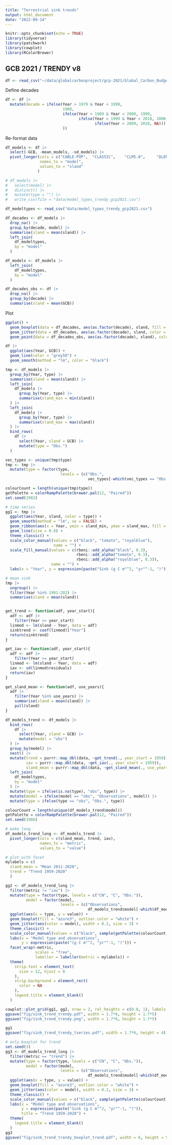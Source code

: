 ```yaml
---
title: "Terrestrial sink trends"
output: html_document
date: "2022-09-14"
---
```


```r
knitr::opts_chunk$set(echo = TRUE)
library(tidyverse)
library(patchwork)
library(cowplot)
library(RColorBrewer)
```

## GCB 2021 / TRENDY v8

```r
df <- read_csv("~/data/globalcarbonproject/gcp-2021/Global_Carbon_Budget_2021v1.0_tab_terr_sink.csv")
```

Define decades
```r
df <- df |> 
  mutate(decade = ifelse(Year > 1979 & Year < 1990, 
                         1980,
                         ifelse(Year > 1989 & Year < 2000, 1990,
                                ifelse(Year > 1999 & Year < 2010, 2000,
                                       ifelse(Year > 2009, 2010, NA)))
                         ))
```

Re-format data
```r
df_models <- df |> 
  select(-GCB, -mean_models, -sd_models) |> 
  pivot_longer(cols = c("CABLE-POP",  "CLASSIC",    "CLM5.0",     "DLEM",       "IBIS",       "ISAM",       "ISBA-CTRIP", "JSBACH",     "JULES-ES", "LPJ-GUESS",  "LPJ",        "LPX-Bern",   "OCNv2",      "ORCHIDEE-v3","SDGVM",      "VISIT",      "YIBs"),
               names_to = "model",
               values_to = "sland"
              )

# df_models |> 
#   select(model) |> 
#   distinct() |> 
#   mutate(type = "") |> 
#   write_csv(file = "data/model_types_trendy_gcp2021.csv")

df_modeltypes <- read_csv("data/model_types_trendy_gcp2021.csv")

df_decades <- df_models |> 
  drop_na() |> 
  group_by(decade, model) |> 
  summarise(sland = mean(sland)) |> 
  left_join(
    df_modeltypes,
    by = "model"
  )

df_models <- df_models |> 
  left_join(
    df_modeltypes,
    by = "model"
  )

df_decades_obs <- df |> 
  drop_na() |> 
  group_by(decade) |> 
  summarise(sland = mean(GCB))
```

Plot
```r
ggplot() +
  geom_boxplot(data = df_decades, aes(as.factor(decade), sland, fill = type)) +
  geom_jitter(data = df_decades, aes(as.factor(decade), sland, color = type), width = 0.1) +
  geom_point(data = df_decades_obs, aes(as.factor(decade), sland), color = "black", size = 5)
```

```r
df |> 
  ggplot(aes(Year, GCB)) + 
  geom_line(color = "grey50") +
  geom_smooth(method = "lm", color = "black")

tmp <- df_models |> 
  group_by(Year, type) |> 
  summarise(sland = mean(sland)) |> 
  left_join(
    df_models |> 
      group_by(Year, type) |> 
      summarise(sland_min = min(sland)) 
  ) |> 
  left_join(
    df_models |> 
      group_by(Year, type) |> 
      summarise(sland_max = max(sland)) 
  ) |> 
  bind_rows(
    df |> 
      select(Year, sland = GCB) |> 
      mutate(type = "Obs.")
  )

vec_types <- unique(tmp$type)
tmp <- tmp |> 
  mutate(type = factor(type, 
                        levels = (c("Obs.", 
                                    vec_types[-which(vec_types == "Obs.")]))))

colourCount = length(unique(tmp$type))
getPalette = colorRampPalette(brewer.pal(12, "Paired"))
set.seed(1982)

# time series
gg1 <- tmp |> 
  ggplot(aes(Year, sland, color = type)) +
  geom_smooth(method = "lm", se = FALSE) +
  geom_ribbon(aes(x = Year, ymin = sland_min, ymax = sland_max, fill = type), color = NA) +
  geom_line(size = 0.8) +
  theme_classic() +
  scale_color_manual(values = c("black", "tomato", "royalblue"), 
                     name = "") +
  scale_fill_manual(values = c(rbeni::add_alpha("black", 0.3), 
                               rbeni::add_alpha("tomato", 0.3), 
                               rbeni::add_alpha("royalblue", 0.3)),
                    name = "") +
  labs(x = "Year", y = expression(paste("Sink (g C m"^2, "yr"^-1, ")")))

# mean sink
tmp |> 
  ungroup() |> 
  filter(Year %in% 1991:202) |> 
  summarise(sland = mean(sland))


get_trend <- function(adf, year_start){
  adf <- adf |> 
    filter(Year >= year_start)
  linmod <- lm(sland ~ Year, data = adf)
  sinktrend <- coef(linmod)["Year"]
  return(sinktrend)
}

get_iav <- function(adf, year_start){
  adf <- adf |> 
    filter(Year >= year_start)
  linmod <- lm(sland ~ Year, data = adf)
  iav <- sd(linmod$residuals)
  return(iav)
}

get_sland_mean <- function(adf, use_years){
  adf |> 
    filter(Year %in% use_years) |> 
    summarise(sland = mean(sland)) |> 
    pull(sland)
}

df_models_trend <- df_models |> 
  bind_rows(
    df |> 
      select(Year, sland = GCB) |> 
      mutate(model = "obs")
  ) |> 
  group_by(model) |> 
  nest() |> 
  mutate(trend = purrr::map_dbl(data, ~get_trend(., year_start = 1959)),
         iav = purrr::map_dbl(data, ~get_iav(., year_start = 1959)),
         sland_mean = purrr::map_dbl(data, ~get_sland_mean(., use_years = 2011:2020))) |> 
  left_join(
    df_modeltypes,
    by = "model"
  ) |> 
  mutate(type = ifelse(is.na(type), "obs", type)) |> 
  mutate(model = ifelse(model == "obs", "Observations", model)) |> 
  mutate(type = ifelse(type == "obs", "Obs.", type))

colourCount = length(unique(df_models_trend$model))
getPalette = colorRampPalette(brewer.pal(12, "Paired"))
set.seed(1986)

# make long
df_models_trend_long <- df_models_trend |> 
  pivot_longer(cols = c(sland_mean, trend, iav),
               names_to = "metric", 
               values_to = "value")

# plot with facet
mylabels = c(
  sland_mean = "Mean 2011-2020",
  trend = "Trend 1959-2020"
  )

gg2 <- df_models_trend_long |> 
  filter(metric != "iav") |> 
  mutate(type = factor(type, levels = c("CN", "C", "Obs.")),
         model = factor(model, 
                        levels = (c("Observations", 
                                    df_models_trend$model[-which(df_models_trend$model == "Observations")])))) |>  
  ggplot(aes(x = type, y = value)) +
  geom_boxplot(fill = "azure3", outlier.color = "white") +
  geom_jitter(aes(color = model), width = 0.2, size = 3) + 
  theme_classic() + 
  scale_color_manual(values = c("black", sample(getPalette(colourCount)))) +
  labs(x = "Model type and observations", 
       y = expression(paste("(g C m"^2, "yr"^-1, ")"))) +
  facet_wrap(~metric, 
             scales = "free", 
             labeller = labeller(metric = mylabels)) +
  theme(
    strip.text = element_text(
      size = 12, hjust = 0
    ),
    strip.background = element_rect(
      color = NA
    ),
    legend.title = element_blank()
  )

cowplot::plot_grid(gg1, gg2, nrow = 2, rel_heights = c(0.8, 1), labels = c("a", "b", "c"))
ggsave("fig/sink_trend_trendy.pdf", width = 1.7*6, height = 1.7*5)
ggsave("fig/sink_trend_trendy.png", width = 1.7*6, height = 1.7*5)

gg1
ggsave("fig/sink_trend_trendy_tseries.pdf", width = 1.7*6, height = 4)
```

```r
# only boxplot for trend
set.seed(3)
gg3 <- df_models_trend_long |> 
  filter(metric == "trend") |> 
  mutate(type = factor(type, levels = c("CN", "C", "Obs.")),
         model = factor(model, 
                        levels = (c("Observations", 
                                    df_models_trend$model[-which(df_models_trend$model == "Observations")])))) |>  
  ggplot(aes(x = type, y = value)) +
  geom_boxplot(fill = "azure3", outlier.color = "white") +
  geom_jitter(aes(color = model), width = 0.2, size = 3) + 
  theme_classic() + 
  scale_color_manual(values = c("black", sample(getPalette(colourCount)))) +
  labs(x = "Model type and observations", 
       y = expression(paste("Sink (g C m"^2, "yr"^-1, ")")),
       title = "Trend 1959-2020") +
  theme(
    legend.title = element_blank()
  )
gg3
ggsave("fig/sink_trend_trendy_boxplot_trend.pdf", width = 6, height = 5)
```